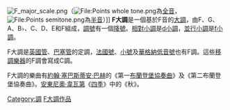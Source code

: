 {{NoteTA|G1=Music}}
{{Unreferenced|time=2019-11-28T04:33:43+00:00}}
{{Infobox Scale
| scale_name = F大調
| image_name = F-major d-minor.svg
| English = F major
| Deutsch = F-dur
| French = Fa majeur
| Italian = Fa maggiore
| Japanese = ヘ長調
| tonic = F
| super-tonic = G
| mediant = A
| sub-dominant = B♭
| dominant = C
| Sub-mediant = D
| Leading-tone = E
| parallel = [[f小調|f小調]]
| relative = [[d小調|d小調]]
| enharmonic = 無
}}

[[File:F_major_scale.png|right]]（[[File:Points_whole_tone.png|File:Points whole tone.png]]為[[全音|全音]]，[[File:Points_semitone.png|File:Points semitone.png]]為[[半音|半音]]）]]
'''F大調'''是一個基於F音的[[大調|大調]]，由F、G、A、B♭、C、D、E和F組成，[[調號|調號]]有一個[[降號|降號]]。[[相對調|相對小調]]是[[d小調|d小調]]，[[並行調|並行小調]]是[[f小調|f小調]]。

F大調是[[英國管|英國管]]、[[巴塞管|巴塞管]]的定調，[[法國號|法國號]]、[[小號|小號]]及[[華格納低音號|華格納低音號]]也有F調。這些[[移調樂器|移調樂器]]的F調會寫成C調。

F大調的樂曲有[[約翰·塞巴斯蒂安·巴赫|約翰·塞巴斯蒂安·巴赫]]的《第一[[布蘭登堡協奏曲|布蘭登堡協奏曲]]》及《第二布蘭登堡協奏曲》。[[安東尼奧·韋瓦第|安東尼奧·韋瓦第]]《[[四季_(韋瓦第)|四季]]》中的《秋》。

{{Circle of fifths}}
{{music-stub}}

[[Category:調|Category:調]]
[[Category:F大調作品|]]
